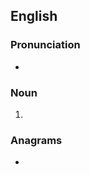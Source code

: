 {{also|Elks}}
==English==

===Pronunciation===
* {{IPA|/ɛlks/|lang=en}}

===Noun===
{{head|en|noun form}}

# {{plural of|elk|lang=en}}

===Anagrams===
* {{anagrams|en|a=ekls|Kels|Selk|leks|lesk}}